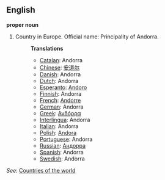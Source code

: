 ==English==

'''proper noun'''

# Country in Europe. Official name: Principality of Andorra.
#:'''Translations'''
#:*[[Catalan]]: Andorra
#:*[[Chinese]]: [[安道尔]]
#:*[[Danish]]: Andorra
#:*[[Dutch]]: Andorra
#:*[[Esperanto]]: [[Andoro]]
#:*[[Finnish]]: Andorra
#:*[[French]]: [[Andorre]]
#:*[[German]]: Andorra
#:*[[Greek]]: [[Ανδόρρα]]
#:*[[Interlingua]]: Andorra
#:*[[Italian]]: Andorra
#:*[[Polish]]: [[Andora]]
#:*[[Portuguese]]: Andorra
#:*[[Russian]]: [[Андорра]]
#:*[[Spanish]]: Andorra
#:*[[Swedish]]: Andorra

''See'': [[Countries of the world]]